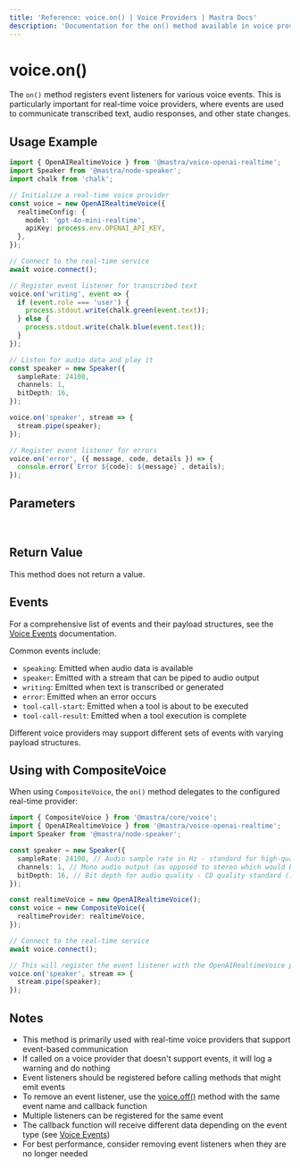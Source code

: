 ```yaml
---
title: 'Reference: voice.on() | Voice Providers | Mastra Docs'
description: 'Documentation for the on() method available in voice providers, which registers event listeners for voice events.'
---
```


# voice.on()

The `on()` method registers event listeners for various voice events. This is particularly important for real-time voice providers, where events are used to communicate transcribed text, audio responses, and other state changes.

## Usage Example

```typescript
import { OpenAIRealtimeVoice } from '@mastra/voice-openai-realtime';
import Speaker from '@mastra/node-speaker';
import chalk from 'chalk';

// Initialize a real-time voice provider
const voice = new OpenAIRealtimeVoice({
  realtimeConfig: {
    model: 'gpt-4o-mini-realtime',
    apiKey: process.env.OPENAI_API_KEY,
  },
});

// Connect to the real-time service
await voice.connect();

// Register event listener for transcribed text
voice.on('writing', event => {
  if (event.role === 'user') {
    process.stdout.write(chalk.green(event.text));
  } else {
    process.stdout.write(chalk.blue(event.text));
  }
});

// Listen for audio data and play it
const speaker = new Speaker({
  sampleRate: 24100,
  channels: 1,
  bitDepth: 16,
});

voice.on('speaker', stream => {
  stream.pipe(speaker);
});

// Register event listener for errors
voice.on('error', ({ message, code, details }) => {
  console.error(`Error ${code}: ${message}`, details);
});
```

## Parameters

<br />
<PropertiesTable
  content={[
    {
      name: 'event',
      type: 'string',
      description:
        'Name of the event to listen for. See the [Voice Events](./voice.events) documentation for a list of available events.',
      isOptional: false,
    },
    {
      name: 'callback',
      type: 'function',
      description:
        'Callback function that will be called when the event occurs. The callback signature depends on the specific event.',
      isOptional: false,
    },
  ]}
/>

## Return Value

This method does not return a value.

## Events

For a comprehensive list of events and their payload structures, see the [Voice Events](./voice.events) documentation.

Common events include:

- `speaking`: Emitted when audio data is available
- `speaker`: Emitted with a stream that can be piped to audio output
- `writing`: Emitted when text is transcribed or generated
- `error`: Emitted when an error occurs
- `tool-call-start`: Emitted when a tool is about to be executed
- `tool-call-result`: Emitted when a tool execution is complete

Different voice providers may support different sets of events with varying payload structures.

## Using with CompositeVoice

When using `CompositeVoice`, the `on()` method delegates to the configured real-time provider:

```typescript
import { CompositeVoice } from '@mastra/core/voice';
import { OpenAIRealtimeVoice } from '@mastra/voice-openai-realtime';
import Speaker from '@mastra/node-speaker';

const speaker = new Speaker({
  sampleRate: 24100, // Audio sample rate in Hz - standard for high-quality audio on MacBook Pro
  channels: 1, // Mono audio output (as opposed to stereo which would be 2)
  bitDepth: 16, // Bit depth for audio quality - CD quality standard (16-bit resolution)
});

const realtimeVoice = new OpenAIRealtimeVoice();
const voice = new CompositeVoice({
  realtimeProvider: realtimeVoice,
});

// Connect to the real-time service
await voice.connect();

// This will register the event listener with the OpenAIRealtimeVoice provider
voice.on('speaker', stream => {
  stream.pipe(speaker);
});
```

## Notes

- This method is primarily used with real-time voice providers that support event-based communication
- If called on a voice provider that doesn't support events, it will log a warning and do nothing
- Event listeners should be registered before calling methods that might emit events
- To remove an event listener, use the [voice.off()](./voice.off) method with the same event name and callback function
- Multiple listeners can be registered for the same event
- The callback function will receive different data depending on the event type (see [Voice Events](./voice.events))
- For best performance, consider removing event listeners when they are no longer needed
